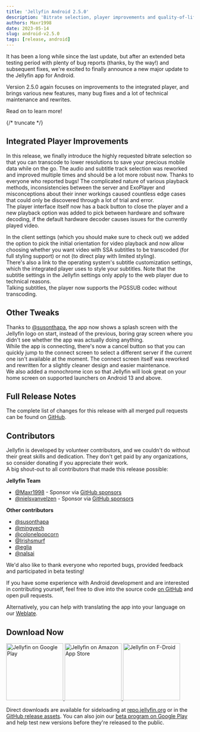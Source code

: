 ```yaml
---
title: 'Jellyfin Android 2.5.0'
description: 'Bitrate selection, player improvements and quality-of-life tweaks'
authors: Maxr1998
date: 2023-05-14
slug: android-v2.5.0
tags: [release, android]
---
```


It has been a long while since the last update, but after an extended beta testing period
with plenty of bug reports (thanks, by the way!) and subsequent fixes,
we're excited to finally announce a new major update to the Jellyfin app for Android.

Version 2.5.0 again focuses on improvements to the integrated player, and brings various new features,
many bug fixes and a lot of technical maintenance and rewrites.

Read on to learn more!

{/* truncate */}

## Integrated Player Improvements

In this release, we finally introduce the highly requested bitrate selection
so that you can transcode to lower resolutions to save your precious mobile data while on the go.
The audio and subtitle track selection was reworked and improved multiple times and should be a lot more robust now.
Thanks to everyone who reported bugs! The complicated nature of various playback methods, 
inconsistencies between the server and ExoPlayer and misconceptions about their inner workings
caused countless edge cases that could only be discovered through a lot of trial and error.  
The player interface itself now has a back button to close the player and
a new playback option was added to pick between hardware and software decoding,
if the default hardware decoder causes issues for the currently played video.

In the client settings (which you should make sure to check out) we added the option to pick the initial orientation for video playback and
now allow choosing whether you want video with SSA subtitles to be transcoded (for full styling support) or not (to direct play with limited styling).  
There's also a link to the operating system's subtitle customization settings, which the integrated player uses to style your subtitles.
Note that the subtitle settings in the Jellyfin settings only apply to the web player due to technical reasons.  
Talking subtitles, the player now supports the PGSSUB codec without transcoding.

## Other Tweaks

Thanks to [@susonthapa](https://github.com/susonthapa), the app now shows a splash screen with the Jellyfin logo on start,
instead of the previous, boring gray screen where you didn't see whether the app was actually doing anything.  
While the app is connecting, there's now a cancel button so that you can quickly jump to the connect screen
to select a different server if the current one isn't available at the moment.
The connect screen itself was reworked and rewritten for a slightly cleaner design and easier maintenance.  
We also added a monochrome icon so that Jellyfin will look great on your home screen on supported launchers on Android 13 and above.

## Full Release Notes

The complete list of changes for this release with all merged pull requests can be found on [GitHub](https://github.com/jellyfin/jellyfin-android/releases/tag/v2.5.0).

## Contributors

Jellyfin is developed by volunteer contributors, and we couldn't do without their great skills and dedication.
They don't get paid by any organizations, so consider donating if you appreciate their work.  
A big shout-out to all contributors that made this release possible:

**Jellyfin Team**

- [@Maxr1998](https://github.com/Maxr1998) - Sponsor via [GitHub sponsors](https://github.com/sponsors/Maxr1998)
- [@nielsvanvelzen](https://github.com/nielsvanvelzen) - Sponsor via [GitHub sponsors](https://github.com/sponsors/nielsvanvelzen)

**Other contributors**

- [@susonthapa](https://github.com/susonthapa)
- [@mingyech](https://github.com/mingyech)
- [@colonelpopcorn](https://github.com/colonelpopcorn)
- [@Irishsmurf](https://github.com/Irishsmurf)
- [@eglia](https://github.com/eglia)
- [@nalsai](https://github.com/nalsai)

We'd also like to thank everyone who reported bugs, provided feedback and participated in beta testing!

If you have some experience with Android development and are interested in contributing yourself,
feel free to dive into the source code [on GitHub](https://github.com/jellyfin/jellyfin-android) and open pull requests.

Alternatively, you can help with translating the app into your language on our [Weblate](https://translate.jellyfin.org/projects/jellyfin-android/jellyfin-android/).

## Download Now

<a className="margin-right--md" href="https://play.google.com/store/apps/details?id=org.jellyfin.mobile">
  <img width="153" alt="Jellyfin on Google Play" src="/images/store-icons/google-play.png" />
</a>

<a className="margin-right--md" href="https://www.amazon.com/gp/product/B081RFTTQ9">
  <img width="153" alt="Jellyfin on Amazon App Store" src="/images/store-icons/amazon.png" />
</a>

<a href="https://f-droid.org/en/packages/org.jellyfin.mobile/">
  <img width="153" alt="Jellyfin on F-Droid" src="/images/store-icons/fdroid.png" />
</a>

Direct downloads are available for sideloading at [repo.jellyfin.org](https://repo.jellyfin.org/releases/client/android/)
or in the [GitHub release assets](https://github.com/jellyfin/jellyfin-android/releases/tag/v2.5.0).
You can also join our [beta program on Google Play](https://play.google.com/apps/testing/org.jellyfin.mobile) and help test new versions before they're released to the public.
